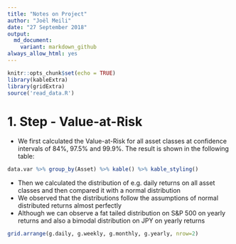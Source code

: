 ```yaml
---
title: "Notes on Project"
author: "Joël Meili"
date: "27 September 2018"
output:
  md_document:
    variant: markdown_github
always_allow_html: yes
---
```


```r
knitr::opts_chunk$set(echo = TRUE)
library(kableExtra)
library(gridExtra)
source('read_data.R')
```

# 1. Step - Value-at-Risk
- We first calculated the Value-at-Risk for all asset classes at confidence intervals of 84%, 97.5% and 99.9%. The result is shown in the following table:

```r
data.var %>% group_by(Asset) %>% kable() %>% kable_styling()
```
- Then we calculated the distribution of e.g. daily returns on all asset classes and then compared it with a normal distribution
- We observed that the distributions follow the assumptions of normal distributed returns almost perfectly
- Although we can observe a fat tailed distribution on S&P 500 on yearly returns and also a bimodal distribution on JPY on yearly returns

```r
grid.arrange(g.daily, g.weekly, g.monthly, g.yearly, nrow=2)
```





